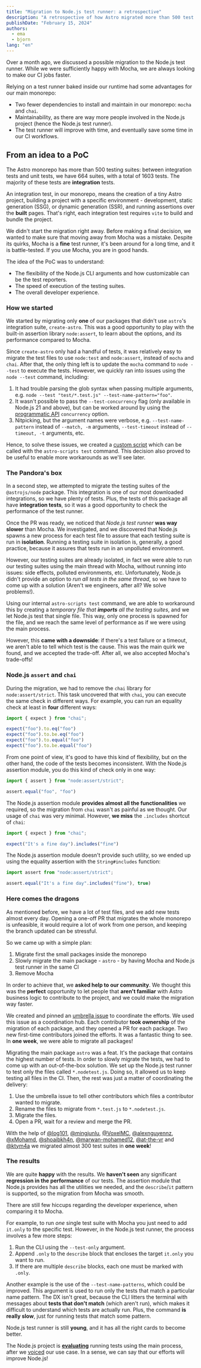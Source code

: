 ```yaml
---
title: "Migration to Node.js test runner: a retrospective"
description: "A retrospective of how Astro migrated more than 500 test suites from Mocha to Node.js test runner."
publishDate: "February 15, 2024"
authors:
  - ema
  - bjorn
lang: "en"
---
```


Over a month ago, we discussed a possible migration to the Node.js test runner. While we were sufficiently happy with Mocha, we are always looking to make our CI jobs faster.

Relying on a test runner baked inside our runtime had some advantages for our main monorepo:
- Two fewer dependencies to install and maintain in our monorepo: `mocha` and `chai`.
- Maintainability, as there are way more people involved in the Node.js project (hence the Node.js test runner).
- The test runner will improve with time, and eventually save some time in our CI workflows.

## From an idea to a PoC

The Astro monorepo has more than 500 testing suites: between integration tests and unit tests, we have 664 suites, with a total of 1603 tests. The majority of these tests are **integration** tests.

An integration test, in our monorepo, means the creation of a tiny Astro project, building a project with a specific environment - development, static generation (SSG), or dynamic generation (SSR), and running assertions over the **built** pages. That's right, each integration test requires `vite` to build and bundle the project.

We didn't start the migration right away. Before making a final decision, we wanted to make sure that moving away from Mocha was a mistake. Despite its quirks, Mocha is a **fine** test runner, it's been around for a long time, and it is battle-tested. If you use Mocha, you are in good hands.

The idea of the PoC was to understand:
- The flexibility of the Node.js CLI arguments and how customizable can be the test reporters.
- The speed of execution of the testing suites.
- The overall developer experience.

### How we started

We started by migrating only **one** of our packages that didn't use `astro`'s integration suite, `create-astro`. This was a good opportunity to play with the built-in assertion library `node:assert`, to learn about the options, and its performance compared to Mocha.

Since `create-astro` only had a handful of tests, it was relatively easy to migrate the test files to use `node:test` and `node:assert`, instead of `mocha` and `chai`. After that, the only thing left is to update the `mocha` command to `node --test` to execute the tests. However, we quickly ran into issues using the `node --test` command, including:

1. It had trouble parsing the glob syntax when passing multiple arguments, e.g. `node --test "test/*.test.js" --test-name-pattern="foo"`.
2. It wasn't possible to pass the `--test-concurrency` flag (only available in Node.js 21 and above), but can be worked around by using the [programmatic API](https://nodejs.org/api/test.html#testname-options-fn) `concurrency` option.
3. Nitpicking, but the argument names were verbose, e.g. `--test-name-pattern` instead of `--match, -m` arguments, `--test-timeout` instead of `--timeout, -t` arguments, etc. 

Hence, to solve these issues, we created a [custom script](https://github.com/withastro/astro/blob/3757a212c01cee03b8e96e1e9697a187ae7cc290/scripts/cmd/test.js) which can be called with the `astro-scripts test` command. This decision also proved to be useful to enable more workarounds as we'll see later.

### The Pandora's box

In a second step, we attempted to migrate the testing suites of the `@astrojs/node` package. This integration is one of our most downloaded integrations, so we have plenty of tests. Plus, the tests of this package all have **integration tests**, so it was a good opportunity to check the performance of the test runner.

Once the PR was ready, we noticed that _Node.js test runner_ **was way slower** than Mocha. We investigated, and we discovered that Node.js spawns a new process for each test file to assure that each testing suite is run in **isolation**. Running a testing suite in isolation is, generally, a good practice, because it assures that tests run in an unpolluted environment.

However, our testing suites are already isolated, in fact we were able to run our testing suites using the main thread with Mocha, without running into issues: side effects, polluted environments, etc. Unfortunately, Node.js didn't provide an option to _run all tests in the same thread_, so we have to come up with a solution (Aren't we engineers, after all? We solve problems!).

Using our internal `astro-scripts test` command, we are able to workaround this by creating a _temporary file that **imports** all the testing suites_, and we let Node.js test that single file. This way, only one process is spawned for the file, and we reach the same level of performance as if we were using the main process.

However, this **came with a downside**: if there's a test failure or a timeout, we aren't able to tell which test is the cause. This was the main quirk we found, and we accepted the trade-off. After all, we also accepted Mocha's trade-offs!

### Node.js `assert` and `chai`

During the migration, we had to remove the `chai` library for `node:assert/strict`. This task uncovered that with `chai`, you can execute the same check in different ways. For example, you can run an equality check at least in **four** different ways:

```js
import { expect } from "chai";

expect("foo").to.eq("foo")
expect("foo").to.be.eq("foo")
expect("foo").to.equal("foo")
expect("foo").to.be.equal("foo")
```

From one point of view, it's good to have this kind of flexibility, but on the other hand, the code of the tests becomes inconsistent. With the Node.js assertion module, you do this kind of check only in one way:

```js
import { assert } from "node:assert/strict";

assert.equal("foo", "foo")
```

The Node.js assertion module **provides almost all the functionalities** we required, so the migration from `chai` wasn't as painful as we thought. Our usage of `chai` was very minimal. However, **we miss** the `.includes` shortcut of `chai`:

```js
import { expect } from "chai";

expect("It's a fine day").includes("fine")
```

The Node.js assertion module doesn't provide such utility, so we ended up using the equality assertion with the `String#includes` function:

```js
import assert from "node:assert/strict";

assert.equal("It's a fine day".includes("fine"), true)
```

### Here comes the dragons

As mentioned before, we have a lot of test files, and we add new tests almost every day. Opening a one-off PR that migrates the whole monorepo is unfeasible, it would require a lot of work from one person, and keeping the branch updated can be stressful.

So we came up with a simple plan:
1. Migrate first the small packages inside the monorepo
2. Slowly migrate the main package - `astro` - by having Mocha and Node.js test runner in the same CI
3. Remove Mocha

In order to achieve that, we **asked help to our community**. We thought this was the **perfect** opportunity to let people that **aren't familiar** with Astro business logic to contribute to the project, and we could make the migration way faster.

We created and pinned an [umbrella issue](https://github.com/withastro/astro/issues/9873) to coordinate the efforts. We used this issue as a coordination hub. Each contributor **took ownership** of the migration of each package, and they opened a PR for each package. Two new first-time contributors joined the efforts. It was a fantastic thing to see. In **one week**, we were able to migrate all packages!

Migrating the main package `astro` was a feat. It's the package that contains the highest number of tests. In order to slowly migrate the tests, we had to come up with an out-of-the-box solution. We set up the Node.js test runner to test only the files called `*.nodetest.js`. Doing so, it allowed us to keep testing all files in the CI. Then, the rest was just a matter of coordinating the delivery:
1. Use the umbrella issue to tell other contributors which files a contributor wanted to migrate.
2. Rename the files to migrate from `*.test.js` to `*.nodetest.js`.
3. Migrate the files.
4. Open a PR, wait for a review and merge the PR.

With the help of [@log101](https://github.com/log101), [@mingjunlu](https://github.com/mingjunlu), [@VoxelMC](https://github.com/VoxelMC), [@alexnguyennz](https://github.com/alexnguyennz), [@xMohamd](https://github.com/xMohamd), [@shoaibkh4n](https://github.com/shoaibkh4n), [@marwan-mohamed12](https://github.com/marwan-mohamed12), [@at-the-vr](https://github.com/at-the-vr) and [@ktym4a](https://github.com/ktym4a) we migrated almost 300 test suites in **one week**!

### The results

We are quite **happy** with the results. We **haven't seen** any significant **regression in the performance** of our tests. The assertion module that Node.js provides has all the utilities we needed, and the `describe`/`it` pattern is supported, so the migration from Mocha was smooth.

There are still few hiccups regarding the developer experience, when comparing it to Mocha.

For example, to run *one* single test suite with Mocha you just need to add `it.only` to the specific test. However, in the Node.js test runner, the process involves a few more steps:
1. Run the CLI using the `--test-only` argument.
2. Append `.only` to the `describe` block that encloses the target `it.only` you want to run.
3. If there are multiple `describe` blocks, each one must be marked with `.only`.

Another example is the use of the `--test-name-patterns`, which could be improved. This argument is used to run only the tests that match a particular name pattern. The DX isn't great, because the CLI litters the terminal with messages about **tests that don't match** (which aren't run), which makes it difficult to understand which tests are actually run. Plus, the command **is really slow**, just for running tests that match some pattern.

Node.js test runner is still **young**, and it has all the right cards to become better.

The Node.js project is [**evaluating**](https://github.com/nodejs/node/pull/51579) running tests using the main process, after we [voiced](https://github.com/nodejs/node/issues/51548) our use case. In a sense, we can say that our efforts will improve Node.js!

